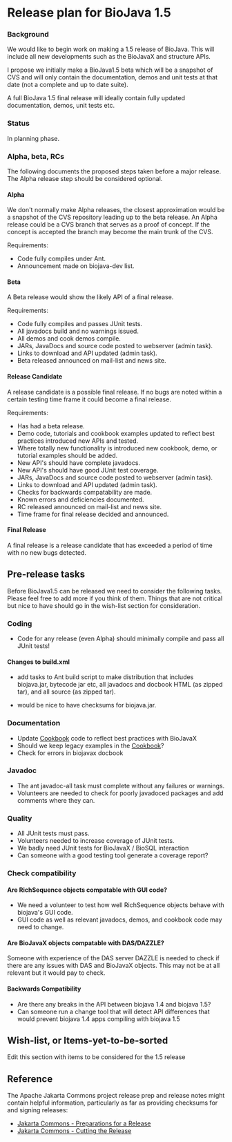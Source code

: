 =Release plan for BioJava 1.5=

===Background===
We would like to begin work on making a 1.5 release of BioJava. This will include all new developments such as the BioJavaX and structure APIs.

I propose we initially make a BioJava1.5 beta which will be a snapshot of CVS and will only contain the documentation, demos and unit tests at that date (not a complete and up to date suite). 

A full BioJava 1.5 final release will ideally contain fully updated documentation, demos, unit tests etc.

===Status===
In planning phase.

===Alpha, beta, RCs===

The following documents the proposed steps taken before a major release. The Alpha release step should be considered optional.

====Alpha====
We don't normally make Alpha releases, the closest approximation would be a snapshot of the CVS repository leading up to the beta release. An Alpha release could be a CVS branch that serves as a proof of concept. If the concept is accepted the branch may become the main trunk of the CVS.

Requirements:
* Code fully compiles under Ant.
* Announcement made on biojava-dev list.

====Beta====
A Beta release would show the likely API of a final release.

Requirements:
* Code fully compiles and passes JUnit tests.
* All javadocs build and no warnings issued.
* All demos and cook demos compile.
* JARs, JavaDocs and source code posted to webserver (admin task).
* Links to download and API updated (admin task).
* Beta released announced on mail-list and news site.

====Release Candidate====
A release candidate is a possible final release. If no bugs are noted within a certain testing time frame it could become a final release.

Requirements:
* Has had a beta release.
* Demo code, tutorials and cookbook examples updated to reflect best practices introduced new APIs and tested. 
* Where totally new functionality is introduced new cookbook, demo, or tutorial examples should be added.
* New API's should have complete javadocs.
* New API's should have good JUnit test coverage.
* JARs, JavaDocs and source code posted to webserver (admin task).
* Links to download and API updated (admin task).
* Checks for backwards compatability are made.
* Known errors and deficiencies documented.
* RC released announced on mail-list and news site.
* Time frame for final release decided and announced.

====Final Release====
A final release is a release candidate that has exceeded a period of time with no new bugs detected.


==Pre-release tasks==

Before BioJava1.5 can be released we need to consider the following tasks. Please feel free to add more if you think of them. Things that are not critical but nice to have should go in the wish-list section for consideration.

===Coding===

* Code for any release (even Alpha) should minimally compile and pass all JUnit tests!

====Changes to build.xml====
* add tasks to Ant build script to make distribution that includes biojava.jar, bytecode jar etc, all javadocs and docbook HTML (as zipped tar), and all source (as zipped tar).

* would be nice to have checksums for biojava.jar.

===Documentation===
* Update [[BioJava:Cookbook|Cookbook]] code to reflect best practices with BioJavaX
* Should we keep legacy examples in the [[BioJava:Cookbook|Cookbook]]?
* Check for errors in biojavax docbook

===Javadoc===
* The ant javadoc-all task must complete without any failures or warnings. 
* Volunteers are needed to check for poorly javadoced packages and add comments where they can.

===Quality===
* All JUnit tests must pass.
* Volunteers needed to increase coverage of JUnit tests.
* We badly need JUnit tests for BioJavaX / BioSQL interaction
* Can someone with a good testing tool generate a coverage report?

===Check compatibility===
====Are RichSequence objects compatable with GUI code?====
* We need a volunteer to test how well RichSequence objects behave with biojava's GUI code. 
* GUI code as well as relevant javadocs, demos, and cookbook code may need to change.

====Are BioJavaX objects compatable with DAS/DAZZLE?====
Someone with experience of the DAS server DAZZLE is needed to check if there are any issues with DAS and BioJavaX objects. This may not be at all relevant but it would pay to check.

====Backwards Compatibility====
* Are there any breaks in the API between biojava 1.4 and biojava 1.5?
* Can someone run a change tool that will detect API differences that would prevent biojava 1.4 apps compiling with biojava 1.5


==Wish-list, or Items-yet-to-be-sorted==

Edit this section with items to be considered for the 1.5 release


==Reference==

The Apache Jakarta Commons project release prep and release notes might contain helpful information, particularly as far as providing checksums for and signing releases:

* [http://jakarta.apache.org/commons/releases/prepare.html Jakarta Commons - Preparations for a Release]
* [http://jakarta.apache.org/commons/releases/release.html Jakarta Commons - Cutting the Release]